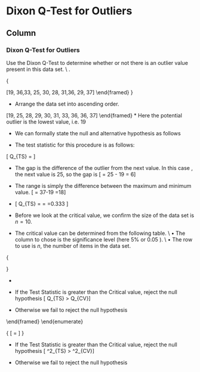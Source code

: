Dixon Q-Test for Outliers {data-navmenu="Testing Model Assumptions"}
=====================================

Column {.tabset}
-------------------------------------------------


### Dixon Q-Test for Outliers

\section*{Dixon Q-Test for Outliers}

Use the Dixon Q-Test to determine whether or not there is an outlier value present in this data set.
\\ \textit{Use a 5\% significance level}.


{
\Huge

\[19, 36,33,  25, 30, 28, 31,36, 29, 37\]
\end{framed}
}



*  Arrange the data set into ascending order.

\[19, 25, 28, 29, 30, 31, 33, 36, 36, 37\]
\end{framed}
*  Here the potential outlier is the lowest value, i.e. 19

*  We can formally state the null and alternative hypothesis as follows


\begin{description}
* [H$_0$] There are no outliers present in the data.
* [H$_1$] There is one outlier present \\ (i.e. the lowest value 19)
\end{description}


*  The test statistic for this procedure is as follows:

\[ Q_{TS} =  \frac{\mbox{Gap}}{\mbox{Range}} \]

*  The gap is the difference of the outlier from the next value. In this case , the next value is 25, so the gap is 
\[ \mbox{Gap} = 25 - 19 = 6\]
*  The range is simply the difference between the maximum and minimum value.
\[ \mbox{Range} = 37-19 =18\]

*  \[ Q_{TS} =  \frac{\mbox{Gap}}{\mbox{Range}} = \frac{6}{18} =0.333 \]

\newpage
*  Before we look at the critical value, we confirm the size of the data set is $n=10$.

*   The critical value can be determined from the following table. \\ $\bullet$ The column to chose is the significance level (here 5\% or 0.05 ).
\\ $\bullet$ The row to use is $n$, the number of items in the data set.
\bigskip

{
\huge
\begin{tabular}{|c|c|c|c|}
\hline
$n$	&	$\alpha=0.10$	&	$\alpha=0.05$	&	$\alpha=0.01$	\\ \hline
3	&	0.941	&	0.970	&	0.994	\\ \hline
4	&	0.765	&	0.829	&	0.926	\\ \hline
5	&	0.642	&	0.710	&	0.821	\\ \hline
6	&	0.560	&	0.625	&	0.740	\\ \hline
7	&	0.507	&	0.568	&	0.680	\\ \hline
8	&	0.468	&	0.526	&	0.634	\\ \hline
9	&	0.437	&	0.493	&	0.598	\\ \hline
10	&	0.412	&	0.466	&	0.568	\\ \hline
11	&	0.392	&	0.444	&	0.542	\\ \hline
12	&	0.376	&	0.426	&	0.522	\\ \hline
13	&	0.361	&	0.410	&	0.503	\\ \hline
14	&	0.349	&	0.396	&	0.488	\\ \hline
15	&	0.338	&	0.384	&	0.475	\\ \hline

\end{tabular} 

}



*  \textbf{Rule of Thumb}



*  If the Test Statistic is greater than the Critical value, reject the null hypothesis
\[ Q_{TS} > Q_{CV}\]

*  Otherwise we fail to reject the null hypothesis


\end{framed}
\end{enumerate}

\newpage
{
\huge
\[ \mbox{Expected Value}  = \frac{\mbox{Column Total} \times \mbox{Row Total}}{\mbox{Overall Total}} \]
}

\newpage



*  If the Test Statistic is greater than the Critical value, reject the null hypothesis
\[ \chi^2_{TS} > \chi^2_{CV}\]

*  Otherwise we fail to reject the null hypothesis


